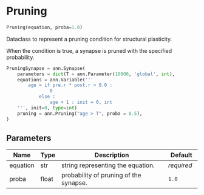 # Pruning { #ANNarchy.core.Parameters.Pruning }

```python
Pruning(equation, proba=1.0)
```

Dataclass to represent a pruning condition for structural plasticity.

When the condition is true, a synapse is pruned with the specified probability.

```python
PruningSynapse = ann.Synapse(
    parameters = dict(T = ann.Parameter(10000, 'global', int),
    equations = ann.Variable('''
        age = if pre.r * post.r > 0.0 : 
                0
            else :
                age + 1 : init = 0, int
    ''', init=0, type=int)
    pruning = ann.Pruning("age > T", proba = 0.5),
)
```

## Parameters {.doc-section .doc-section-parameters}

| Name     | Type   | Description                            | Default    |
|----------|--------|----------------------------------------|------------|
| equation | str    | string representing the equation.      | _required_ |
| proba    | float  | probability of pruning of the synapse. | `1.0`      |